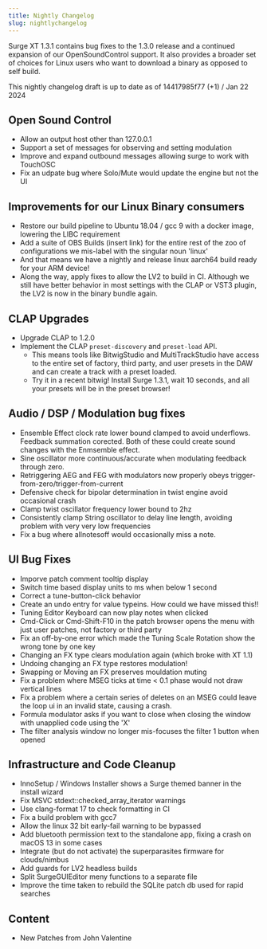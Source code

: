 ```yaml
---
title: Nightly Changelog
slug: nightlychangelog
---
```


Surge XT 1.3.1 contains bug fixes to the 1.3.0 release and a continued expansion
of our OpenSoundControl support. It also provides a broader set of choices
for Linux users who want to download a binary as opposed to self build.

This nightly changelog draft is up to date as of 14417985f77 (+1) / Jan 22 2024

## Open Sound Control

- Allow an output host other than 127.0.0.1
- Support a set of messages for observing and setting modulation
- Improve and expand outbound messages allowing surge to work with TouchOSC
- Fix an udpate bug where Solo/Mute would update the engine but not the UI

## Improvements for our Linux Binary consumers

- Restore our build pipeline to Ubuntu 18.04 / gcc 9 with a docker image, lowering the LIBC requirement
- Add a suite of OBS Builds (insert link) for the entire rest of the zoo of configurations we mis-label with
  the singular noun 'linux'
- And that means we have a nightly and release linux aarch64 build ready for your ARM device!
- Along the way, apply fixes to allow the LV2 to build in CI. Although we still have better behavior in
  most settings with the CLAP or VST3 plugin, the LV2 is now in the binary bundle again.

## CLAP Upgrades

- Upgrade CLAP to 1.2.0
- Implement the CLAP `preset-discovery` and `preset-load` API. 
     - This means tools like BitwigStudio and
       MultiTrackStudio have access to the entire set of factory, third party, and user presets in the DAW
       and can create a track with a preset loaded. 
     - Try it in a recent bitwig! Install Surge 1.3.1, wait 10 seconds, and all your presets will be in the
       preset browser!
 
## Audio / DSP / Modulation bug fixes

- Ensemble Effect clock rate lower bound clamped to avoid underflows. Feedback summation
  corected. Both of these could create sound changes with the Enmsemble effect.
- Sine oscillator more continuous/accurate when modulating feedback through zero.
- Retriggering AEG and FEG with modulators now properly obeys trigger-from-zero/trigger-from-current
- Defensive check for bipolar determination in twist engine avoid occasional crash
- Clamp twist oscillator frequency lower bound to 2hz
- Consistently clamp String oscillator to delay line length, avoiding problem with very very low frequencies
- Fix a bug where allnotesoff would occasionally miss a note.

## UI Bug Fixes

- Imporve patch comment tooltip display
- Switch time based display units to ms when below 1 second
- Correct a tune-button-click behavior
- Create an undo entry for value typeins. How could we have missed this!!
- Tuning Editor Keyboard can now play notes when clicked
- Cmd-Click or Cmd-Shift-F10 in the patch browser opens the menu with just user patches, not factory or third party
- Fix an off-by-one error which made the Tuning Scale Rotation show the wrong tone by one key
- Changing an FX type clears modulation again (which broke with XT 1.1)
- Undoing changing an FX type restores modulation!
- Swapping or Moving an FX preserves mouldation muting
- Fix a problem where MSEG ticks at time < 0.1 phase would not draw vertical lines
- Fix a problem where a certain series of deletes on an MSEG could leave the loop ui in an invalid state, causing a crash.
- Formula modulator asks if you want to close when closing the window with unapplied code using the 'X'
- The filter analysis window no longer mis-focuses the filter 1 button when opened

## Infrastructure and Code Cleanup

- InnoSetup / Windows Installer shows a Surge themed banner in the install wizard
- Fix MSVC stdext::checked_array_iterator warnings
- Use clang-format 17 to check formatting in CI
- Fix a build problem with gcc7
- Allow the linux 32 bit early-fail warning to be bypassed
- Add bluetooth permission text to the standalone app, fixing a crash on macOS 13 in some cases
- Integrate (but do not activate) the superparasites firmware for clouds/nimbus
- Add guards for LV2 headless builds
- Split SurgeGUIEditor meny functions to a separate file
- Improve the time taken to rebuild the SQLite patch db used for rapid searches


## Content

 - New Patches from John Valentine
